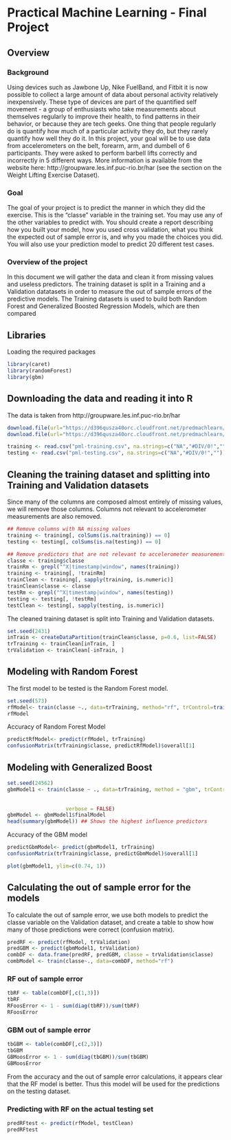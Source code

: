 # Practical Machine Learning - Final Project

## Overview

### Background

Using devices such as Jawbone Up, Nike FuelBand, and Fitbit it is now possible to collect a large amount of data about personal activity relatively inexpensively. These type of devices are part of the quantified self movement - a group of enthusiasts who take measurements about themselves regularly to improve their health, to find patterns in their behavior, or because they are tech geeks. One thing that people regularly do is quantify how much of a particular activity they do, but they rarely quantify how well they do it. In this project, your goal will be to use data from accelerometers on the belt, forearm, arm, and dumbell of 6 participants. They were asked to perform barbell lifts correctly and incorrectly in 5 different ways. More information is available from the website here: http://groupware.les.inf.puc-rio.br/har (see the section on the Weight Lifting Exercise Dataset).


### Goal

The goal of your project is to predict the manner in which they did the exercise. This is the “classe” variable in the training set. You may use any of the other variables to predict with. You should create a report describing how you built your model, how you used cross validation, what you think the expected out of sample error is, and why you made the choices you did. You will also use your prediction model to predict 20 different test cases.

### Overview of the project

In this document we will gather the data and clean it from missing values and useless predictors. The training dataset is split in a Training and a Validation datatasets in order to measure the out of sample errors of the predictive models. The Training datasets is used to build both Random Forest and Generalized Boosted Regression Models, which are then compared


## Libraries

Loading the required packages

```r
library(caret)
library(randomForest)
library(gbm)
```


## Downloading the data and reading it into R

The data is taken from http://groupware.les.inf.puc-rio.br/har

```r
download.file(url="https://d396qusza40orc.cloudfront.net/predmachlearn/pml-training.csv", destfile = "pml-training.csv")
download.file(url="https://d396qusza40orc.cloudfront.net/predmachlearn/pml-testing.csv", destfile = "pml-testing.csv")
```
```r
training <- read.csv("pml-training.csv", na.strings=c("NA","#DIV/0!",""))
testing <- read.csv("pml-testing.csv", na.strings=c("NA","#DIV/0!",""))
```


## Cleaning the training dataset and splitting into Training and Validation datasets

Since many of the columns are composed almost entirely of missing values, we will remove those columns. Columns not relevant to accelerometer measurements are also removed. 

```r
## Remove columns with NA missing values
training <- training[, colSums(is.na(training)) == 0]
testing <- testing[, colSums(is.na(testing)) == 0] 

## Remove predictors that are not relevant to accelerometer measurements.
classe <- training$classe
trainRm <- grepl("^X|timestamp|window", names(training))
training <- training[, !trainRm]
trainClean <- training[, sapply(training, is.numeric)]
trainClean$classe <- classe
testRm <- grepl("^X|timestamp|window", names(testing))
testing <- testing[, !testRm]
testClean <- testing[, sapply(testing, is.numeric)]
```

The cleaned training dataset is split into Training and Validation datasets.

```r
set.seed(2431)
inTrain <- createDataPartition(trainClean$classe, p=0.6, list=FALSE)
trTraining <- trainClean[inTrain, ]
trValidation <- trainClean[-inTrain, ]
```


## Modeling with Random Forest

The first model to be tested is the Random Forest model.

```r
set.seed(573)
rfModel<- train(classe ~., data=trTraining, method="rf", trControl=trainControl(method="cv", 5), importance=TRUE, ntree=100)
rfModel
```

Accuracy of Random Forest Model

```r
predictRfModel<- predict(rfModel, trTraining)
confusionMatrix(trTraining$classe, predictRfModel)$overall[1]
```

## Modeling with Generalized Boost

```r
set.seed(24562)
gbmModel1 <- train(classe ~ ., data=trTraining, method = "gbm", trControl = trainControl(method = "repeatedcv",
                                                                                         number = 5,
                                                                                         repeats = 1),
                   verbose = FALSE)
gbmModel <- gbmModel1$finalModel
head(summary(gbmModel)) ## Shows the highest influence predictors
```

Accuracy of the GBM model

```r
predictGbmModel<- predict(gbmModel1, trTraining)
confusionMatrix(trTraining$classe, predictGbmModel)$overall[1]
```

```r
plot(gbmModel1, ylim=c(0.74, 1))
```

## Calculating the out of sample error for the models

To calculate the out of sample error, we use both models to predict the classe variable on the Validation dataset, and create a table to show how many of those predictions were correct (confusion matrix).

```r
predRF <- predict(rfModel, trValidation)
predGBM <- predict(gbmModel1, trValidation)
combDF <- data.frame(predRF, predGBM, classe = trValidation$classe)
combModel <- train(classe~., data=combDF, method="rf")
```

### RF out of sample error

```r
tbRF <- table(combDF[,c(1,3)])
tbRF
RFoosError <- 1 - sum(diag(tbRF))/sum(tbRF)
RFoosError
```

### GBM out of sample error
```r
tbGBM <- table(combDF[,c(2,3)])
tbGBM
GBMoosError <- 1 - sum(diag(tbGBM))/sum(tbGBM)
GBMoosError
```

From the accuracy and the out of sample error calculations, it appears clear that the RF model is better. Thus this model will be used for the predictions on the testing dataset.

### Predicting with RF on the actual testing set

```r
predRFtest <- predict(rfModel, testClean)
predRFtest
```